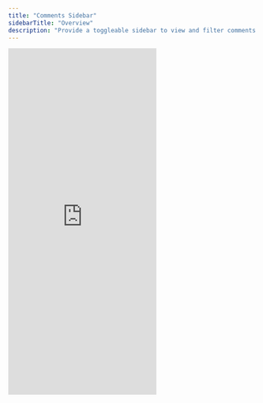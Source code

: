 ```yaml
---
title: "Comments Sidebar"
sidebarTitle: "Overview"
description: "Provide a toggleable sidebar to view and filter comments."
---
```


<Frame>
    <iframe
      src="https://snippyly-demo-html-dev.web.app/landing-page-demo.html?feature=comments&type=sidebar"
      allow="camera; microphone"
      scrolling="no"
      frameborder="0"
      class="w-full"
      height="700px"
    ></iframe>
    </Frame>